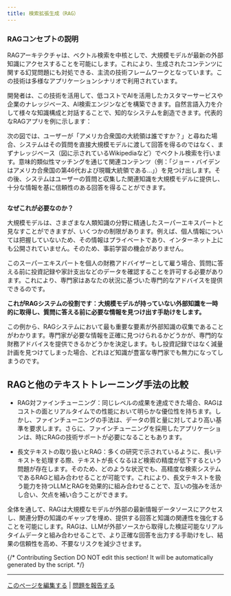 ```yaml
---
title: 検索拡張生成（RAG）
---
```



### RAGコンセプトの説明

RAGアーキテクチャは、ベクトル検索を中核としで、大規模モデルが最新の外部知識にアクセスすることを可能にします。これにより、生成されたコンテンツに関する幻覚問題にも対処できる、主流の技術フレームワークとなっています。この技術は多様なアプリケーションシナリオで利用されています。

開発者は、この技術を活用して、低コストでAIを活用したカスタマーサービスや企業のナレッジベース、AI検索エンジンなどを構築できます。自然言語入力を介して様々な知識構成と対話することで、知的なシステムを創造できます。代表的なRAGアプリを例に示します：

次の図では、ユーザーが「アメリカ合衆国の大統領は誰ですか？」と尋ねた場合、システムはその質問を直接大規模モデルに渡して回答を得るのではなく、まずナレッジベース（図に示されているWikipediaなど）でベクトル検索を行います。意味的類似性マッチングを通じて関連コンテンツ（例：「ジョー・バイデンはアメリカ合衆国の第46代および現職大統領である…」）を見つけ出します。その後、システムはユーザーの質問と収集した関連知識を大規模モデルに提供し、十分な情報を基に信頼性のある回答を得ることができます。

<img
src="https://assets-docs.dify.ai/dify-enterprise-mintlify/jp/learn-more/extended-reading/retrieval-augment/19b393464a4d0374498144502f024516.png"
className="mx-auto"
alt=""
/>

**なぜこれが必要なのか？**

大規模モデルは、さまざまな人類知識の分野に精通したスーパーエキスパートと見なすことができますが、いくつかの制限があります。例えば、個人情報については把握していないため、その情報はプライベートであり、インターネット上にも公開されていません。そのため、事前学習の機会がありません。

このスーパーエキスパートを個人の財務アドバイザーとして雇う場合、質問に答える前に投資記録や家計支出などのデータを確認することを許可する必要があります。これにより、専門家はあなたの状況に基づいた専門的なアドバイスを提供できるのです。

**これがRAGシステムの役割です：大規模モデルが持っていない外部知識を一時的に取得し、質問に答える前に必要な情報を見つけ出す手助けをします。**

この例から、RAGシステムにおいて最も重要な要素が外部知識の収集であることがわかります。専門家が必要な情報を正確に見つけられるかどうかが、専門的な財務アドバイスを提供できるかどうかを決定します。もし投資記録ではなく減量計画を見つけてしまった場合、どれほど知識が豊富な専門家でも無力になってしまうのです。

## RAGと他のテキストトレーニング手法の比較

* RAG対ファインチューニング：同じレベルの成果を達成できた場合、RAGはコストの面とリアルタイムでの性能において明らかな優位性を持ちます。しかし、ファインチューニングの手法は、データの質と量に対してより高い基準を要求します。さらに、ファインチューニングを採用したアプリケーションは、時にRAGの技術サポートが必要になることもあります。

* 長文テキストの取り扱いとRAG：多くの研究で示されているように、長いテキストを処理する際、テキストが長くなるほど検索の精度が低下するという問題が存在します。そのため、どのような状況でも、高精度な検索システムであるRAGと組み合わせることが可能です。これにより、長文テキストを扱う能力を持つLLMとRAGを効果的に組み合わせることで、互いの強みを活かし合い、欠点を補い合うことができます。

全体を通して、RAGは大規模なモデルが外部の最新情報データソースにアクセスし、関連分野の知識のギャップを埋め、提供する回答と知識の関連性を強化することを可能にします。RAGは、LLMが外部ソースから取得した検証可能なリアルタイムデータと組み合わせることで、より正確な回答を出力する手助けをし、結果の信頼性を高め、不要なリスクを減少させます。

{/*
Contributing Section
DO NOT edit this section!
It will be automatically generated by the script.
*/}

---

[このページを編集する](https://github.com/langgenius/dify-docs/edit/main/ja-jp/learn-more/extended-reading/retrieval-augment/README.mdx) | [問題を報告する](https://github.com/langgenius/dify-docs/issues/new?template=docs.yml)

